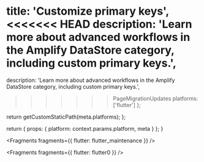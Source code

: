 
  title: 'Customize primary keys',
<<<<<<< HEAD
  description: 'Learn more about advanced workflows in the Amplify DataStore category, including custom primary keys.',
=======
  description:
    'Learn more about advanced workflows in the Amplify DataStore category, including custom primary keys.',
>>>>>>> PageMigrationUpdates
  platforms: ['flutter']
};

  return getCustomStaticPath(meta.platforms);
};

  return {
    props: {
      platform: context.params.platform,
      meta
    }
  };
}


<Fragments fragments={{ flutter: flutter_maintenance }} />


<Fragments fragments={{ flutter: flutter0 }} />
